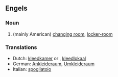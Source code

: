 ==Engels==
===Noun===
{{en-noun}}

# (mainly American) [[changing room]], [[locker-room]]

===Translations===
* Dutch: [[kleedkamer]] {{f}} or {{m}}, [[kleedlokaal]] {{n}}
* German: [[Ankleideraum]], [[Umkleideraum]] {{m}}
* Italian: [[spogliatoio]] {{m}}